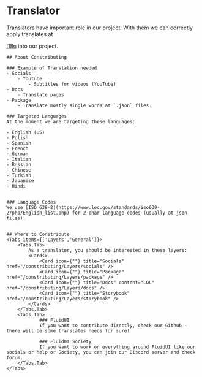 
# Translator

Translators have important role in our project. With them we can correctly apply translates at

<abbr title="Internationalization">I18n</abbr> into our project.

    ## About Constributing

    ### Example of Translation needed
    - Socials
        - Youtube
            - Subtitles for videos (YouTube)
    - Docs
        - Translate pages
    - Package
        - Translate mostly single words at `.json` files.

    ### Targeted Languages
    At the moment we are targeting these languages:

    - English (US)
    - Polish
    - Spanish
    - French
    - German
    - Italian
    - Russian
    - Chinese
    - Turkish
    - Japanese
    - Hindi


    ### Language Codes
    We use [ISO 639-2](https://www.loc.gov/standards/iso639-2/php/English_list.php) for 2 char language codes (usually at json files).


    ## Where to Constribute
    <Tabs items={['Layers','General']}>
        <Tabs.Tab>
            As a translator, you should be interested in these layers:
            <Cards>
                <Card icon={""} title="Socials" href="/constributing/Layers/socials" />
                <Card icon={""} title="Package" href="/constributing/Layers/package" />
                <Card icon={""} title="Docs" content="LOL" href="/constributing/Layers/docs" />
                <Card icon={""} title="Storybook" href="/constributing/Layers/storybook" />
            </Cards>
        </Tabs.Tab>
        <Tabs.Tab>
                ### FluidUI
                If you want to contribute directly, check our Github - there will be some translates needs for sure!

                ### FluidUI Society
                If you want to work on everything around FluidUI like our socials or help or Society, you can join our Discord server and check forum.
        </Tabs.Tab>
    </Tabs>
